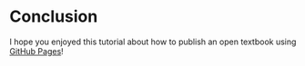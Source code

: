 # Conclusion

I hope you enjoyed this tutorial about how to publish an open textbook using [GitHub Pages](https://pages.github.com/)!
